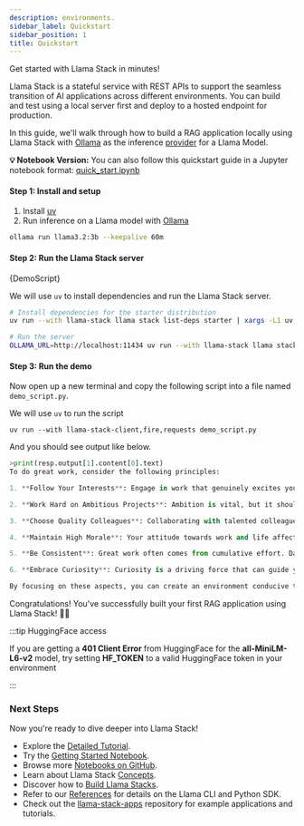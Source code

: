 ```yaml
---
description: environments.
sidebar_label: Quickstart
sidebar_position: 1
title: Quickstart
---
```


Get started with Llama Stack in minutes!

Llama Stack is a stateful service with REST APIs to support the seamless transition of AI applications across different
environments. You can build and test using a local server first and deploy to a hosted endpoint for production.

In this guide, we'll walk through how to build a RAG application locally using Llama Stack with [Ollama](https://ollama.com/)
as the inference [provider](/docs/providers/inference) for a Llama Model.

**💡 Notebook Version:** You can also follow this quickstart guide in a Jupyter notebook format: [quick_start.ipynb](https://github.com/meta-llama/llama-stack/blob/main/docs/quick_start.ipynb)

#### Step 1: Install and setup
1. Install [uv](https://docs.astral.sh/uv/)
2. Run inference on a Llama model with [Ollama](https://ollama.com/download)
```bash
ollama run llama3.2:3b --keepalive 60m
```

#### Step 2: Run the Llama Stack server


<CodeBlock language="python" title="demo_script.py" showLineNumbers>
{DemoScript}
</CodeBlock>

We will use `uv` to install dependencies and run the Llama Stack server.
```bash
# Install dependencies for the starter distribution
uv run --with llama-stack llama stack list-deps starter | xargs -L1 uv pip install

# Run the server
OLLAMA_URL=http://localhost:11434 uv run --with llama-stack llama stack run starter
```
#### Step 3: Run the demo
Now open up a new terminal and copy the following script into a file named `demo_script.py`.

We will use `uv` to run the script
```
uv run --with llama-stack-client,fire,requests demo_script.py
```
And you should see output like below.
```python
>print(resp.output[1].content[0].text)
To do great work, consider the following principles:

1. **Follow Your Interests**: Engage in work that genuinely excites you. If you find an area intriguing, pursue it without being overly concerned about external pressures or norms. You should create things that you would want for yourself, as this often aligns with what others in your circle might want too.

2. **Work Hard on Ambitious Projects**: Ambition is vital, but it should be tempered by genuine interest. Instead of detailed planning for the future, focus on exciting projects that keep your options open. This approach, known as "staying upwind," allows for adaptability and can lead to unforeseen achievements.

3. **Choose Quality Colleagues**: Collaborating with talented colleagues can significantly affect your own work. Seek out individuals who offer surprising insights and whom you admire. The presence of good colleagues can elevate the quality of your work and inspire you.

4. **Maintain High Morale**: Your attitude towards work and life affects your performance. Cultivating optimism and viewing yourself as lucky rather than victimized can boost your productivity. It’s essential to care for your physical health as well since it directly impacts your mental faculties and morale.

5. **Be Consistent**: Great work often comes from cumulative effort. Daily progress, even in small amounts, can result in substantial achievements over time. Emphasize consistency and make the work engaging, as this reduces the perceived burden of hard labor.

6. **Embrace Curiosity**: Curiosity is a driving force that can guide you in selecting fields of interest, pushing you to explore uncharted territories. Allow it to shape your work and continually seek knowledge and insights.

By focusing on these aspects, you can create an environment conducive to great work and personal fulfillment.
```

Congratulations! You've successfully built your first RAG application using Llama Stack! 🎉🥳

:::tip HuggingFace access

If you are getting a **401 Client Error** from HuggingFace for the **all-MiniLM-L6-v2** model, try setting **HF_TOKEN** to a valid HuggingFace token in your environment

:::

### Next Steps

Now you're ready to dive deeper into Llama Stack!
- Explore the [Detailed Tutorial](./detailed_tutorial).
- Try the [Getting Started Notebook](https://github.com/meta-llama/llama-stack/blob/main/docs/getting_started.ipynb).
- Browse more [Notebooks on GitHub](https://github.com/meta-llama/llama-stack/tree/main/docs/notebooks).
- Learn about Llama Stack [Concepts](/docs/concepts).
- Discover how to [Build Llama Stacks](/docs/distributions).
- Refer to our [References](/docs/references) for details on the Llama CLI and Python SDK.
- Check out the [llama-stack-apps](https://github.com/meta-llama/llama-stack-apps/tree/main/examples) repository for example applications and tutorials.
